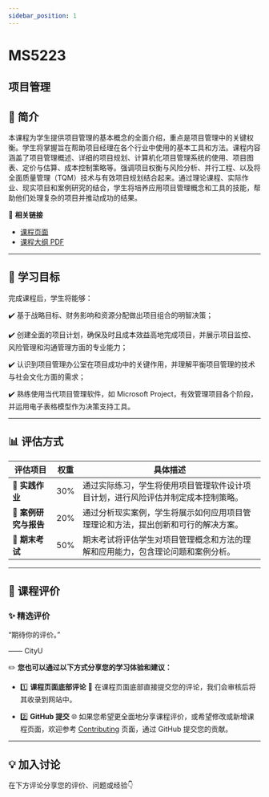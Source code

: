 ```yaml
---
sidebar_position: 1
---
```


# MS5223
## 项目管理

## **📘 简介**
本课程为学生提供项目管理的基本概念的全面介绍，重点是项目管理中的关键权衡。学生将掌握旨在帮助项目经理在各个行业中使用的基本工具和方法。课程内容涵盖了项目管理概述、详细的项目规划、计算机化项目管理系统的使用、项目图表、定价与估算、成本控制策略等。强调项目权衡与风险分析、并行工程、以及将全面质量管理（TQM）技术与有效项目规划结合起来。通过理论课程、实际作业、现实项目和案例研究的结合，学生将培养应用项目管理概念和工具的技能，帮助他们处理复杂的项目并推动成功的结果。

🔗 **相关链接**
- [课程页面](https://www.cityu.edu.hk/catalogue/pg/202526/course/MS5223.htm)
- [课程大纲 PDF](https://www.cityu.edu.hk/catalogue/pg/202526/course/MS5223.pdf)

---

## **🎯 学习目标**

完成课程后，学生将能够：

✔️ 基于战略目标、财务影响和资源分配做出项目组合的明智决策；

✔️ 创建全面的项目计划，确保及时且成本效益高地完成项目，并展示项目监控、风险管理和沟通管理方面的专业能力；

✔️ 认识到项目管理办公室在项目成功中的关键作用，并理解平衡项目管理的技术与社会文化方面的需求；

✔️ 熟练使用当代项目管理软件，如 Microsoft Project，有效管理项目各个阶段，并运用电子表格模型作为决策支持工具。

---

## **📊 评估方式**

| **评估项目**          | **权重** | **具体描述**                                                                                       |
|----------------------|---------|---------------------------------------------------------------------------------------------------|
| **📄 实践作业**       | 30%     | 通过实际练习，学生将使用项目管理软件设计项目计划，进行风险评估并制定成本控制策略。              |
| **📄 案例研究与报告** | 20%     | 通过分析现实案例，学生将展示如何应用项目管理理论和方法，提出创新和可行的解决方案。            |
| **📝 期末考试**       | 50%     | 期末考试将评估学生对项目管理概念和方法的理解和应用能力，包含理论问题和案例分析。                |

---

## **💬 课程评价**

### ✨ **精选评价**
<div className={commentStyles.commentBox}>
    <p className={commentStyles.commentText}>
        “期待你的评价。”
    </p>
    <p className={commentStyles.commentAuthor}>—— CityU</p>
</div>

✏️ **您也可以通过以下方式分享您的学习体验和建议：**

- 1️⃣ **课程页面底部评论**
💬 在课程页面底部直接提交您的评论，我们会审核后将其收录到网站中。

- 2️⃣ **GitHub 提交**
🌐 如果您希望更全面地分享课程评价，或希望修改或新增课程页面，欢迎参考 [Contributing](/contributing) 页面，通过 GitHub 提交您的贡献。



---

## **💡 加入讨论**

在下方评论分享您的评价、问题或经验👇
<Utterances />
